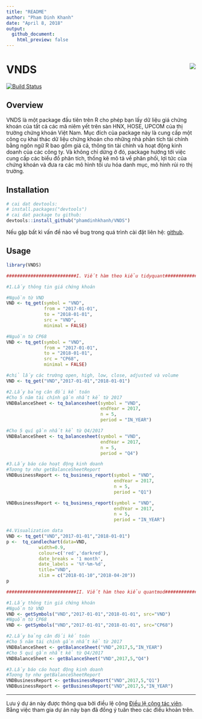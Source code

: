 ```yaml
---
title: "README"
author: "Pham Dinh Khanh"
date: "April 8, 2018"
output: 
  github_document:
    html_preview: false
---
```


# VNDS <img src="man/figures/logo.jpg" align="right" />

[![Build Status](https://github.com/phamdinhkhanh/VNDS)](https://github.com/phamdinhkhanh/VNDS)


## Overview

VNDS là một package đầu tiên trên R cho phép bạn lấy dữ liệu giá chứng khoán của tất cả các mã niêm yết trên sàn HNX, HOSE, UPCOM của thị trường chứng khoán Việt Nam. Mục đích của package này là cung cấp một công cụ khai thác dữ liệu chứng khoán cho những nhà phân tích tài chính bằng ngôn ngữ R bao gồm giá cả, thông tin tài chính và hoạt động kinh doanh của các công ty. Và không chỉ dừng ở đó, package hướng tới việc cung cấp các biểu đồ phân tích, thống kê mô tả về phân phối, lợi tức của chứng khoán và đưa ra các mô hình tối ưu hóa danh mục, mô hình rủi ro thị trường.

## Installation

```r
# cai dat devtools:
# install.packages("devtools")
# cai dat package tu github:
devtools::install_github("phamdinhkhanh/VNDS")
```

Nếu gặp bất kì vấn đề nào về bug trong quá trình cài đặt liên hệ: [github](https://github.com/phamdinhkhanh/VNDS/issues).

## Usage

```r
library(VNDS)

##########################I. Viết hàm theo kiểu tidyquant##############################

#1.Lấy thông tin giá chứng khoán

#Nguồn từ VND
VND <- tq_get(symbol = "VND",
              from = "2017-01-01",
              to = "2018-01-01", 
              src = "VND",
              minimal = FALSE)

#Nguồn từ CP68
VND <- tq_get(symbol = "VND",
              from = "2017-01-01",
              to = "2018-01-01", 
              src = "CP68",
              minimal = FALSE)

#chỉ lấy các trường open, high, low, close, adjusted và volume
VND <- tq_get("VND","2017-01-01","2018-01-01")

#2.Lấy bảng cân đối kế toán
#Cho 5 năm tài chính gần nhất kể từ 2017
VNDBalanceSheet <- tq_balancesheet(symbol = "VND",
                                   endYear = 2017,
                                   n = 5,
                                   period = "IN_YEAR")

#Cho 5 quí gần nhất kể từ Q4/2017
VNDBalanceSheet <- tq_balancesheet(symbol = "VND",
                                   endYear = 2017,
                                   n = 5,
                                   period = "Q4")

#3.Lấy báo cáo hoạt động kinh doanh
#Tương tự như getBalanceSheetReport
VNDBusinessReport <- tq_business_report(symbol = "VND", 
                                        endYear = 2017,
                                        n = 5, 
                                        period = "Q1")

VNDBusinessReport <- tq_business_report(symbol = "VND",
                                        endYear = 2017,
                                        n = 5,
                                        period = "IN_YEAR")

#4.Visualization data
VND <- tq_get("VND","2017-01-01","2018-01-01")
p <-  tq_candlechart(data=VND,
            width=0.9,
            colour=c('red','darkred'),
            date_breaks = '1 month',
            date_labels = '%Y-%m-%d',
            title="VND",
            xlim = c("2018-01-10","2018-04-20"))
p

##########################II. Viết hàm theo kiểu quantmod##############################

#1.Lấy thông tin giá chứng khoán
#Nguồn từ VND
VND <- getSymbols("VND","2017-01-01","2018-01-01", src="VND")
#Nguồn từ CP68
VND <- getSymbols("VND","2017-01-01","2018-01-01", src="CP68")

#2.Lấy bảng cân đối kế toán
#Cho 5 năm tài chính gần nhất kể từ 2017
VNDBalanceSheet <- getBalanceSheet("VND",2017,5,"IN_YEAR")
#Cho 5 quí gần nhất kể từ Q4/2017
VNDBalanceSheet <- getBalanceSheet("VND",2017,5,"Q4")

#3.Lấy báo cáo hoạt động kinh doanh
#Tương tự như getBalanceSheetReport
VNDBusinessReport <- getBusinessReport("VND",2017,5,"Q1")
VNDBusinessReport <- getBusinessReport("VND",2017,5,"IN_YEAR")

```



---
Lưu ý dự án này được thông qua bởi điều lệ cộng [Điều lệ cộng tác viên](CONDUCT.Rmd).
Bằng việc tham gia dự án này bạn đã đồng ý tuân theo các điều khoản trên.
